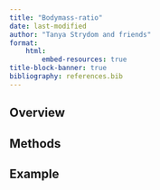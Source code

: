 ```yaml
---
title: "Bodymass-ratio"
date: last-modified
author: "Tanya Strydom and friends"
format:
    html:
        embed-resources: true
title-block-banner: true
bibliography: references.bib
---
```


## Overview

## Methods

## Example